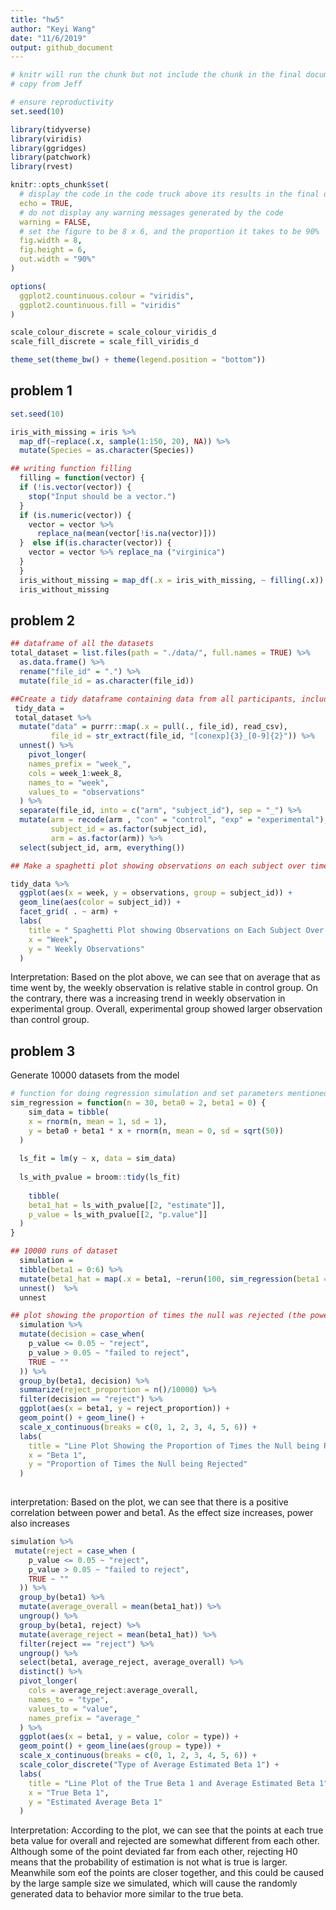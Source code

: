 ```yaml
---
title: "hw5"
author: "Keyi Wang"
date: "11/6/2019"
output: github_document
---
```


```r
# knitr will run the chunk but not include the chunk in the final document
# copy from Jeff

# ensure reproductivity
set.seed(10)

library(tidyverse)
library(viridis)
library(ggridges)
library(patchwork)
library(rvest)

knitr::opts_chunk$set(
  # display the code in the code truck above its results in the final document
  echo = TRUE,
  # do not display any warning messages generated by the code
  warning = FALSE,
  # set the figure to be 8 x 6, and the proportion it takes to be 90%
  fig.width = 8,
  fig.height = 6, 
  out.width = "90%"
)

options(
  ggplot2.countinuous.colour = "viridis",
  ggplot2.countinuous.fill = "viridis"
)

scale_colour_discrete = scale_colour_viridis_d
scale_fill_discrete = scale_fill_viridis_d

theme_set(theme_bw() + theme(legend.position = "bottom"))

```


## problem 1 
```r
set.seed(10)

iris_with_missing = iris %>% 
  map_df(~replace(.x, sample(1:150, 20), NA)) %>%
  mutate(Species = as.character(Species))

## writing function filling
  filling = function(vector) {
  if (!is.vector(vector)) {
    stop("Input should be a vector.")
  }
  if (is.numeric(vector)) {
    vector = vector %>% 
      replace_na(mean(vector[!is.na(vector)]))
  }  else if(is.character(vector)) {
    vector = vector %>% replace_na ("virginica")
  } 
  }
  iris_without_missing = map_df(.x = iris_with_missing, ~ filling(.x))
  iris_without_missing

```

## problem 2 
```r
## dataframe of all the datasets
total_dataset = list.files(path = "./data/", full.names = TRUE) %>% 
  as.data.frame() %>% 
  rename("file_id" = ".") %>% 
  mutate(file_id = as.character(file_id))

##Create a tidy dataframe containing data from all participants, including the subject ID, arm, and observations over time  
 tidy_data =  
 total_dataset %>% 
  mutate("data" = purrr::map(.x = pull(., file_id), read_csv),
         file_id = str_extract(file_id, "[conexp]{3}_[0-9]{2}")) %>%
  unnest() %>% 
    pivot_longer(
    names_prefix = "week_",
    cols = week_1:week_8,
    names_to = "week",
    values_to = "observations"
  ) %>%   
  separate(file_id, into = c("arm", "subject_id"), sep = "_") %>% 
  mutate(arm = recode(arm , "con" = "control", "exp" = "experimental"),
         subject_id = as.factor(subject_id),
         arm = as.factor(arm)) %>% 
  select(subject_id, arm, everything())

## Make a spaghetti plot showing observations on each subject over time, and comment on differences between groups.

tidy_data %>% 
  ggplot(aes(x = week, y = observations, group = subject_id)) +
  geom_line(aes(color = subject_id)) +
  facet_grid( . ~ arm) +
  labs(
    title = " Spaghetti Plot showing Observations on Each Subject Over Time,  ",
    x = "Week",
    y = " Weekly Observations"
  )

```
Interpretation: 
Based on the plot above, we can see that on average that as time went by, the weekly observation is relative stable in control group. On the contrary, there was a increasing trend in weekly observation in experimental group. Overall, experimental group showed larger observation than control group.


## problem 3 

Generate 10000 datasets from the model
```r
# function for doing regression simulation and set parameters mentioned
sim_regression = function(n = 30, beta0 = 2, beta1 = 0) {
    sim_data = tibble(
    x = rnorm(n, mean = 1, sd = 1),
    y = beta0 + beta1 * x + rnorm(n, mean = 0, sd = sqrt(50))
  )
  
  ls_fit = lm(y ~ x, data = sim_data)
  
  ls_with_pvalue = broom::tidy(ls_fit)
  
    tibble(
    beta1_hat = ls_with_pvalue[[2, "estimate"]],
    p_value = ls_with_pvalue[[2, "p.value"]]
  )
}

## 10000 runs of dataset
  simulation = 
  tibble(beta1 = 0:6) %>% 
  mutate(beta1_hat = map(.x = beta1, ~rerun(100, sim_regression(beta1 = .x)))) %>% 
  unnest()  %>%
  unnest

```


```r
## plot showing the proportion of times the null was rejected (the power of the test) on the y axis and the true value of β2 on the x axis.
  simulation %>% 
  mutate(decision = case_when(
    p_value <= 0.05 ~ "reject",
    p_value > 0.05 ~ "failed to reject",
    TRUE ~ ""
  )) %>% 
  group_by(beta1, decision) %>% 
  summarize(reject_proportion = n()/10000) %>% 
  filter(decision == "reject") %>%
  ggplot(aes(x = beta1, y = reject_proportion)) +
  geom_point() + geom_line() +
  scale_x_continuous(breaks = c(0, 1, 2, 3, 4, 5, 6)) +
  labs(
    title = "Line Plot Showing the Proportion of Times the Null being Rejected",
    x = "Beta 1",
    y = "Proportion of Times the Null being Rejected"
  )
  
```
interpretation: Based on the plot, we can see that there is a positive correlation between power and beta1. As the effect size increases, power also increases

```r
simulation %>%  
 mutate(reject = case_when (
    p_value <= 0.05 ~ "reject",
    p_value > 0.05 ~ "failed to reject",
    TRUE ~ ""
  )) %>% 
  group_by(beta1) %>% 
  mutate(average_overall = mean(beta1_hat)) %>% 
  ungroup() %>% 
  group_by(beta1, reject) %>% 
  mutate(average_reject = mean(beta1_hat)) %>% 
  filter(reject == "reject") %>% 
  ungroup() %>% 
  select(beta1, average_reject, average_overall) %>% 
  distinct() %>% 
  pivot_longer(
    cols = average_reject:average_overall,
    names_to = "type",
    values_to = "value",
    names_prefix = "average_"
  ) %>% 
  ggplot(aes(x = beta1, y = value, color = type)) +
  geom_point() + geom_line(aes(group = type)) +
  scale_x_continuous(breaks = c(0, 1, 2, 3, 4, 5, 6)) +
  scale_color_discrete("Type of Average Estimated Beta 1") +
  labs(
    title = "Line Plot of the True Beta 1 and Average Estimated Beta 1",
    x = "True Beta 1",
    y = "Estimated Average Beta 1"
  )
```

Interpretation: 
According to the plot, we can see that the points at each true beta value for overall and rejected are somewhat different from each other. Although some of the point deviated far from each other, rejecting H0 means that the probability of estimation is not what is true is larger. Meanwhile som eof the points are closer together, and this could be caused by the large sample size we simulated, which will cause the randomly generated data to behavior more similar to the true beta.
